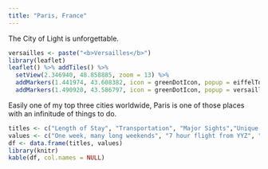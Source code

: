```yaml
---
title: "Paris, France"
---
```


The City of Light is unforgettable.

```r
versailles <- paste("<b>Versailles</b>")
library(leaflet)
leaflet() %>% addTiles() %>%
  setView(2.346940, 48.858885, zoom = 13) %>%
  addMarkers(1.441974, 43.608382, icon = greenDotIcon, popup = eiffelTower) %>% # Eiffel Tower
  addMarkers(1.490920, 43.586797, icon = greenDotIcon, popup = versailles) # Versailles
```

Easily one of my top three cities worldwide, Paris is one of those places with an infinitude of things to do.

```r
titles <- c("Length of Stay", "Transportation", "Major Sights","Unique Foods", "Restaurant Recommendations")
values <- c("One week, many long weekends", "7 hour flight from YYZ", "Eiffel Tower, Arc de Triomphe, Sacré Coeur, Versailles... too many things to mention", "Trianon", "Angelina")
df <- data.frame(titles, values)
library(knitr)
kable(df, col.names = NULL)
```
